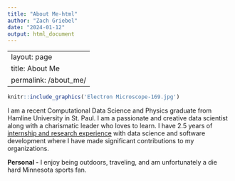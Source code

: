 ```yaml
---
title: "About Me-html"
author: "Zach Griebel"
date: "2024-01-12"
output: html_document
---
```


---
layout: page
title: About Me
permalink: /about_me/
---

```r
knitr::include_graphics('Electron Microscope-169.jpg')
```

I am a recent Computational Data Science and Physics graduate from Hamline University in St. Paul. I am a passionate and creative data scientist along with a charismatic leader who loves to learn. I have 2.5 years of [internship and research experience](https://zgriebel.github.io/Experience/) with data science and software development where I have made significant contributions to my organizations.

**Personal -** I enjoy being outdoors, traveling, and am unfortunately a die hard Minnesota sports fan.
